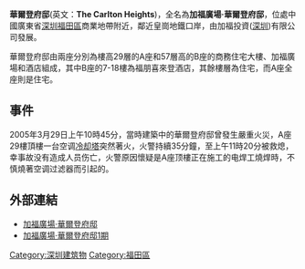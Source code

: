 '''華爾登府邸'''(英文：'''The Carlton Heights''')，全名為'''加福廣場·華爾登府邸'''，位處中國廣東省[[深圳|深圳]][[福田區|福田區]]商業地帶附近，鄰近皇崗地鐵口岸，由加福投資([[深圳|深圳]])有限公司發展。

華爾登府邸由兩座分別為樓高29層的A座和57層高的B座的商務住宅大樓、加福廣場和酒店組成，其中B座的7-18樓為福朋喜來登酒店，其餘樓層為住宅，而A座全座則是住宅。

==事件==
2005年3月29日上午10時45分，當時建築中的華爾登府邸曾發生嚴重火災，A座29樓頂樓一台空调[[冷却塔|冷却塔]]突然著火，火警持續35分鐘，至上午11時20分被救熄，幸事故没有造成人员伤亡，火警原因懷疑是A座顶樓正在施工的电焊工燒焊時，不慎燒著空调过滤器而引起的。

==外部連結==
*[https://web.archive.org/web/20061102205731/http://www.cafugroup.com/preview.asp 加福廣場·華爾登府邸]
*[https://web.archive.org/web/20070312121818/http://cafugroup.com/1q/ 加福廣場·華爾登府邸1期]

[[Category:深圳建筑物|Category:深圳建筑物]]
[[Category:福田區|Category:福田區]]